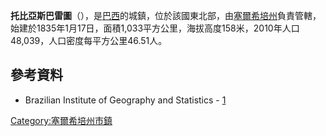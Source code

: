 {{coord|11|11|02|S|37|59|52|W|scale:30000|display=title}}

'''托比亞斯巴雷圖'''（{{lang-pt|Tobias Barreto}}），是[[巴西|巴西]]的城鎮，位於該國東北部，由[[塞爾希培州|塞爾希培州]]負責管轄，始建於1835年1月17日，面積1,033平方公里，海拔高度158米，2010年人口48,039，人口密度每平方公里46.51人。

==參考資料==
*Brazilian Institute of Geography and Statistics - [https://web.archive.org/web/20070109005631/http://www.ibge.gov.br/cidadesat/default.php]

{{Brazil-geo-stub}}
{{塞爾希培州市鎮}}
[[Category:塞爾希培州市鎮|Category:塞爾希培州市鎮]]